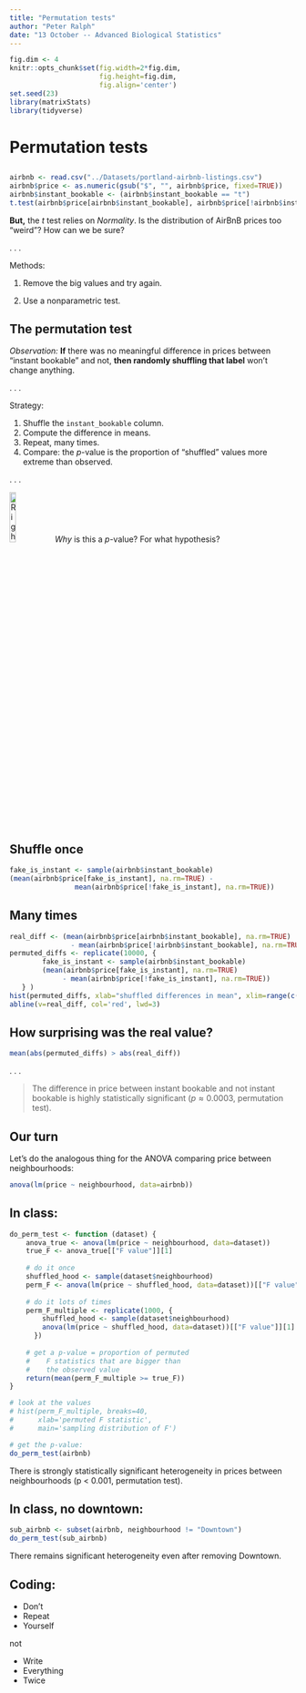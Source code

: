 ```yaml
---
title: "Permutation tests"
author: "Peter Ralph"
date: "13 October -- Advanced Biological Statistics"
---
```



```r
fig.dim <- 4
knitr::opts_chunk$set(fig.width=2*fig.dim,
                      fig.height=fig.dim,
                      fig.align='center')
set.seed(23)
library(matrixStats)
library(tidyverse)
```

# Permutation tests


## 

```r
airbnb <- read.csv("../Datasets/portland-airbnb-listings.csv")
airbnb$price <- as.numeric(gsub("$", "", airbnb$price, fixed=TRUE))
airbnb$instant_bookable <- (airbnb$instant_bookable == "t")
t.test(airbnb$price[airbnb$instant_bookable], airbnb$price[!airbnb$instant_bookable])
```

**But,** the $t$ test relies on *Normality*.
Is the distribution of AirBnB prices too "weird"?
How can we be sure?

. . .

Methods:

1. Remove the big values and try again.

2. Use a nonparametric test.



## The permutation test

*Observation:*
**If** there was no meaningful difference in prices between "instant bookable" and not,
**then randomly shuffling that label** won't change anything.

. . .

Strategy:

1. Shuffle the `instant_bookable` column.
2. Compute the difference in means.
3. Repeat, many times.
4. Compare: the $p$-value is the proportion of "shuffled" values more extreme than observed.

. . .

![Rightarrow](images/finger_right.png){.finger width="15%"} 
*Why* is this a $p$-value?  For what hypothesis?

## Shuffle once

```r
fake_is_instant <- sample(airbnb$instant_bookable)
(mean(airbnb$price[fake_is_instant], na.rm=TRUE) - 
                mean(airbnb$price[!fake_is_instant], na.rm=TRUE))
```

## Many times

```r
real_diff <- (mean(airbnb$price[airbnb$instant_bookable], na.rm=TRUE)
               - mean(airbnb$price[!airbnb$instant_bookable], na.rm=TRUE))
permuted_diffs <- replicate(10000, {
        fake_is_instant <- sample(airbnb$instant_bookable)
        (mean(airbnb$price[fake_is_instant], na.rm=TRUE)
             - mean(airbnb$price[!fake_is_instant], na.rm=TRUE))
   } )
hist(permuted_diffs, xlab="shuffled differences in mean", xlim=range(c(permuted_diffs, real_diff)))
abline(v=real_diff, col='red', lwd=3)
```

## How surprising was the real value?

```r
mean(abs(permuted_diffs) > abs(real_diff))
```

. . .

> The difference in price between instant bookable and not instant bookable
> is highly statistically significant ($p \approx 0.0003$, permutation test).


## Our turn

Let's do the analogous thing for the ANOVA
comparing price between neighbourhoods:
```r
anova(lm(price ~ neighbourhood, data=airbnb))
```

## In class:

```r
do_perm_test <- function (dataset) {
    anova_true <- anova(lm(price ~ neighbourhood, data=dataset))
    true_F <- anova_true[["F value"]][1]
    
    # do it once
    shuffled_hood <- sample(dataset$neighbourhood)
    perm_F <- anova(lm(price ~ shuffled_hood, data=dataset))[["F value"]][1]
    
    # do it lots of times
    perm_F_multiple <- replicate(1000, {
        shuffled_hood <- sample(dataset$neighbourhood)
        anova(lm(price ~ shuffled_hood, data=dataset))[["F value"]][1]
      })
    
    # get a p-value = proportion of permuted
    #    F statistics that are bigger than
    #    the observed value
    return(mean(perm_F_multiple >= true_F))
}

# look at the values
# hist(perm_F_multiple, breaks=40,
#      xlab='permuted F statistic',
#      main='sampling distribution of F')

# get the p-value:
do_perm_test(airbnb)
```
There is strongly statistically significant heterogeneity in prices
between neighbourhoods
(p < 0.001, permutation test).

## In class, no downtown:

```r
sub_airbnb <- subset(airbnb, neighbourhood != "Downtown")
do_perm_test(sub_airbnb)
```
There remains significant heterogeneity even after removing Downtown.

## Coding:

- Don't
- Repeat
- Yourself

not

- Write
- Everything
- Twice



